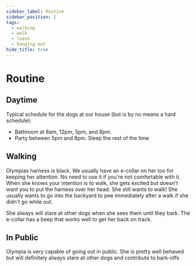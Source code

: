 ```yaml
---
sidebar_label: Routine
sidebar_position: 2
tags:
  - walking
  - walk
  - leash
  - hanging out
hide_title: true
---
```


# Routine

## Daytime

Typical schedule for the dogs at our house (but is by no means a hard schedule):

- Bathroom at 8am, 12pm, 5pm, and 8pm.
- Party between 5pm and 8pm. Sleep the rest of the time

## Walking

Olympias harness is black. We usually have an e-collar on her too for keeping her attention. No need to use it if you're not comfortable with it.
When she knows your intention is to walk, she gets excited but doesn't want you to put the harness over her head. She still wants to walk! She usually wants to go into the backyard to pee immediately after a walk if she didn't go while out.

She always will stare at other dogs when she sees them until they bark. The e-collar has a beep that works well to get her back on track. 


## In Public

Olympia is very capable of going out in public. She is pretty well behaved but will definitely always stare at other dogs and contribute to bark-offs